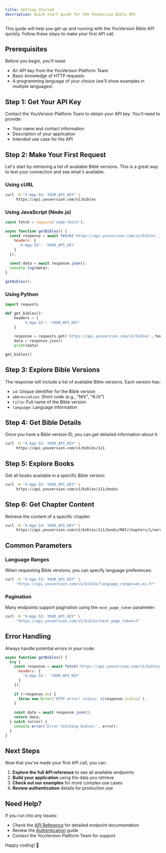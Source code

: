 ```yaml
---
title: Getting Started
description: Quick start guide for the YouVersion Bible API
---
```


This guide will help you get up and running with the YouVersion Bible API quickly. Follow these steps to make your first API call.

## Prerequisites

Before you begin, you'll need:

- An API key from the YouVersion Platform Team
- Basic knowledge of HTTP requests
- A programming language of your choice (we'll show examples in multiple languages)

## Step 1: Get Your API Key

Contact the YouVersion Platform Team to obtain your API key. You'll need to provide:

- Your name and contact information
- Description of your application
- Intended use case for the API

## Step 2: Make Your First Request

Let's start by retrieving a list of available Bible versions. This is a great way to test your connection and see what's available.

### Using cURL

```bash
curl -H "X-App-Id: YOUR_API_KEY" \
     https://api.youversion.com/v1/bibles
```

### Using JavaScript (Node.js)

```javascript
const fetch = require('node-fetch');

async function getBibles() {
  const response = await fetch('https://api.youversion.com/v1/bibles', {
    headers: {
      'X-App-Id': 'YOUR_API_KEY'
    }
  });
  
  const data = await response.json();
  console.log(data);
}

getBibles();
```

### Using Python

```python
import requests

def get_bibles():
    headers = {
        'X-App-Id': 'YOUR_API_KEY'
    }
    
    response = requests.get('https://api.youversion.com/v1/bibles', headers=headers)
    data = response.json()
    print(data)

get_bibles()
```

## Step 3: Explore Bible Versions

The response will include a list of available Bible versions. Each version has:

- `id`: Unique identifier for the Bible version
- `abbreviation`: Short code (e.g., "NIV", "KJV")
- `title`: Full name of the Bible version
- `language`: Language information

## Step 4: Get Bible Details

Once you have a Bible version ID, you can get detailed information about it:

```bash
curl -H "X-App-Id: YOUR_API_KEY" \
     https://api.youversion.com/v1/bibles/111
```

## Step 5: Explore Books

Get all books available in a specific Bible version:

```bash
curl -H "X-App-Id: YOUR_API_KEY" \
     https://api.youversion.com/v1/bibles/111/books
```

## Step 6: Get Chapter Content

Retrieve the content of a specific chapter:

```bash
curl -H "X-App-Id: YOUR_API_KEY" \
     https://api.youversion.com/v1/bibles/111/books/MAT/chapters/1/verses
```

## Common Parameters

### Language Ranges

When requesting Bible versions, you can specify language preferences:

```bash
curl -H "X-App-Id: YOUR_API_KEY" \
     "https://api.youversion.com/v1/bibles?language_ranges=en,es,fr"
```

### Pagination

Many endpoints support pagination using the `next_page_token` parameter:

```bash
curl -H "X-App-Id: YOUR_API_KEY" \
     "https://api.youversion.com/v1/bibles?next_page_token=2"
```

## Error Handling

Always handle potential errors in your code:

```javascript
async function getBibles() {
  try {
    const response = await fetch('https://api.youversion.com/v1/bibles', {
      headers: {
        'X-App-Id': 'YOUR_API_KEY'
      }
    });
    
    if (!response.ok) {
      throw new Error(`HTTP error! status: ${response.status}`);
    }
    
    const data = await response.json();
    return data;
  } catch (error) {
    console.error('Error fetching bibles:', error);
  }
}
```

## Next Steps

Now that you've made your first API call, you can:

1. **Explore the full API reference** to see all available endpoints
2. **Build your application** using the data you retrieve
3. **Check out our examples** for more complex use cases
4. **Review authentication** details for production use

## Need Help?

If you run into any issues:

- Check the [API Reference](/api) for detailed endpoint documentation
- Review the [Authentication](/authentication) guide
- Contact the YouVersion Platform Team for support

Happy coding! 🚀 